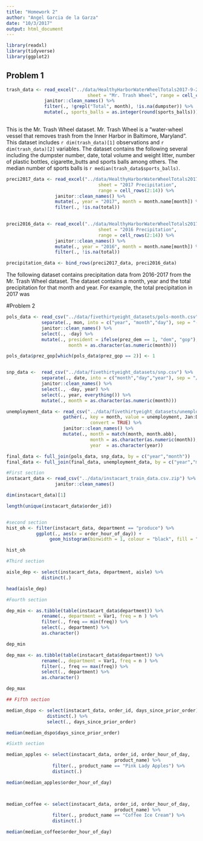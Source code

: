 ```yaml
---
title: "Homework 2"
author: "Angel Garcia de la Garza"
date: "10/3/2017"
output: html_document
---
```



```r
library(readxl)
library(tidyverse)
library(ggplot2)
```

## Problem 1

```r
trash_data <- read_excel("../data/HealthyHarborWaterWheelTotals2017-9-26.xlsx", 
                              sheet = "Mr. Trash Wheel", range = cell_cols("A:N")) %>%  
              janitor::clean_names() %>%
              filter(., !grepl("Total", month), !is.na(dumpster)) %>%
              mutate(., sports_balls = as.integer(round(sports_balls)))
  
```

This is the Mr. Trash Wheel dataset. Mr. Trash Wheel is a "water-wheel vessel that removes trash from the Inner Harbor in Baltimore, Maryland". This dataset includes `r dim(trash_data)[1]` observations and `r dim(trash_data)[2]` variables. The dataset contains the following several including the dumpster number, date, total volume and weight litter, number of plastic bottles, cigarette_butts and sports balls among others. The median number of sports balls is `r median(trash_data$sports_balls)`.


```r
preci2017_data <- read_excel("../data/HealthyHarborWaterWheelTotals2017-9-26.xlsx", 
                                  sheet = "2017 Precipitation", 
                                  range = cell_rows(2:14)) %>%  
                  janitor::clean_names() %>%
                  mutate(., year = "2017", month = month.name[month]) %>%
                  filter(., !is.na(total))
  

preci2016_data <- read_excel("../data/HealthyHarborWaterWheelTotals2017-9-26.xlsx", 
                                  sheet = "2016 Precipitation", 
                                  range = cell_rows(2:14)) %>%  
                  janitor::clean_names() %>%
                  mutate(., year = "2016", month = month.name[month]) %>%
                  filter(., !is.na(total))

precipitation_data <- bind_rows(preci2017_data, preci2016_data)

```

The following dataset contains precipitation data from 2016-2017 from the Mr. Trash Wheel dataset. The dataset contains a month, year and the total precipitation for that month and year. For example, the total precipitation in 2017 was 

#Problem 2

```r

pols_data <- read_csv("../data/fivethirtyeight_datasets/pols-month.csv") %>%
             separate(., mon, into = c("year", "month","day"), sep = "-") %>%
             janitor::clean_names() %>%
             select(., -day) %>%
             mutate(., president = ifelse(prez_dem == 1, "dem", "gop"), 
                       month = as.character(as.numeric(month)))

pols_data$prez_gop[which(pols_data$prez_gop == 2)] <- 1


snp_data <-  read_csv("../data/fivethirtyeight_datasets/snp.csv") %>%
             separate(., date, into = c("month","day","year"), sep = "/") %>%
             janitor::clean_names() %>%
             select(., -day, year) %>%
             select(., year, everything()) %>%
             mutate(., month = as.character(as.numeric(month)))

unemployment_data <- read_csv("../data/fivethirtyeight_datasets/unemployment.csv") %>%
                     gather(., key = month, value = unemployment, Jan:Dec, 
                               convert = TRUE) %>%
                     janitor::clean_names() %>%
                     mutate(., month = match(month, month.abb),
                               month = as.character(as.numeric(month)),
                               year  = as.character(year))

final_data <- full_join(pols_data, snp_data, by = c("year","month"))
final_data <- full_join(final_data, unemployment_data, by = c("year","month"))


```

```r

#First section
instacart_data <- read_csv("../data/instacart_train_data.csv.zip") %>%
                  janitor::clean_names()

dim(instacart_data)[1]

length(unique(instacart_data$order_id))


#second section
hist_oh <- filter(instacart_data, department == "produce") %>%
           ggplot(., aes(x = order_hour_of_day)) + 
                geom_histogram(binwidth = 1, colour = "black", fill = "white")

hist_oh

#Third section

aisle_dep <- select(instacart_data, department, aisle) %>%
             distinct(.)

head(aisle_dep)

#Fourth section

dep_min <- as.tibble(table(instacart_data$department)) %>%
             rename(., department = Var1, freq = n ) %>% 
             filter(., freq == min(freq)) %>%
             select(., department) %>%
             as.character()

dep_min

dep_max <- as.tibble(table(instacart_data$department)) %>%
             rename(., department = Var1, freq = n ) %>% 
             filter(., freq == max(freq)) %>%
             select(., department) %>%
             as.character()

dep_max

## Fifth section

median_dspo <- select(instacart_data, order_id, days_since_prior_order) %>%
               distinct(.) %>%
               select(., days_since_prior_order)

median(median_dspo$days_since_prior_order)

#Sixth section

median_apples <- select(instacart_data, order_id, order_hour_of_day, 
                                        product_name) %>%
                 filter(., product_name == "Pink Lady Apples") %>%
                 distinct(.)

median(median_apples$order_hour_of_day)



median_coffee <- select(instacart_data, order_id, order_hour_of_day, 
                                        product_name) %>%
                 filter(., product_name == "Coffee Ice Cream") %>%
                 distinct(.)

median(median_coffee$order_hour_of_day)

```

